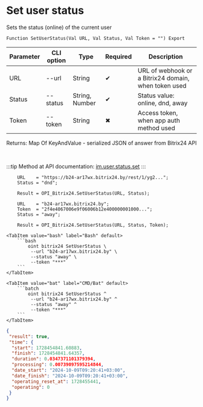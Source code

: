 ﻿---
sidebar_position: 18
---


# Set user status
 Sets the status (online) of the current user



`Function SetUserStatus(Val URL, Val Status, Val Token = "") Export`

  | Parameter | CLI option | Type | Required | Description |
  |-|-|-|-|-|
  | URL | --url | String | &#x2714; | URL of webhook or a Bitrix24 domain, when token used |
  | Status | --status | String, Number | &#x2714; | Status value: online, dnd, away |
  | Token | --token | String | &#x2716; | Access token, when app auth method used |

  
  Returns:  Map Of KeyAndValue - serialized JSON of answer from Bitrix24 API

<br/>

:::tip
Method at API documentation: [im.user.status.set](https://dev.1c-bitrix.ru/learning/course/index.php?COURSE_ID=93&LESSON_ID=11499)
:::
<br/>


```bsl title="1C:Enterprise/OneScript code example"
    URL    = "https://b24-ar17wx.bitrix24.by/rest/1/yg2...";
    Status = "dnd";

    Result = OPI_Bitrix24.SetUserStatus(URL, Status);

    URL    = "b24-ar17wx.bitrix24.by";
    Token  = "2f4e4067006e9f06006b12e400000001000...";
    Status = "away";

    Result = OPI_Bitrix24.SetUserStatus(URL, Status, Token);
```
 

 <Tabs>
  
    <TabItem value="bash" label="Bash" default>
        ```bash
            oint bitrix24 SetUserStatus \
             --url "b24-ar17wx.bitrix24.by" \
             --status "away" \
             --token "***"
        ```
    </TabItem>
  
    <TabItem value="bat" label="CMD/Bat" default>
        ```batch
            oint bitrix24 SetUserStatus ^
             --url "b24-ar17wx.bitrix24.by" ^
             --status "away" ^
             --token "***"
        ```
    </TabItem>
</Tabs>


```json title="Result"
{
 "result": true,
 "time": {
  "start": 1728454841.60883,
  "finish": 1728454841.64357,
  "duration": 0.0347371101379394,
  "processing": 0.00739097595214844,
  "date_start": "2024-10-09T09:20:41+03:00",
  "date_finish": "2024-10-09T09:20:41+03:00",
  "operating_reset_at": 1728455441,
  "operating": 0
 }
}
```
